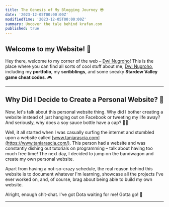 ```yaml
---
title: The Genesis of My Blogging Journey 😎
date: '2023-12-05T00:00:00Z'
modifiedTime: '2023-12-05T00:00:00Z'
summary: Uncover the tale behind krafan.com
published: true
---
```


## Welcome to my Website! 🚀

Hey there, welcome to my corner of the web – [Dwi Nugroho](https://dwi-nugroho.com)! This is the place where you can find all sorts of cool stuff about me, [Dwi Nugroho](https://dwi-nugroho.com), including my **portfolio**, my **scribblings**, and some sneaky **Stardew Valley game cheat codes**. 🎮

---

## Why Did I Decide to Create a Personal Website? 🤔

Now, let's talk about this personal website thing. Why did I bother creating a website instead of just hanging out on Facebook or tweeting my life away? And seriously, why does a soy sauce bottle have a cap? 🤷‍♂️

Well, it all started when I was casually surfing the internet and stumbled upon a website called [www.taniarascia.com](https://www.taniarascia.com/). This person had a website and was constantly dishing out tutorials on programming – talk about having too much free time! The next day, I decided to jump on the bandwagon and create my own personal website.

Apart from having a not-so-crazy schedule, the real reason behind this website is to document whatever I'm learning, showcase all the projects I've ever worked on, and, of course, brag about being able to build my own website.

Alright, enough chit-chat. I've got Dota waiting for me! Gotta go! 👋

---
